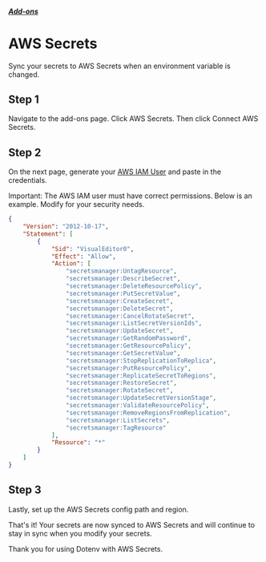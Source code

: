 

##### [Add-ons](/docs/addons)
# AWS Secrets

Sync your secrets to AWS Secrets when an environment variable is changed.

## Step 1

Navigate to the add-ons page. Click AWS Secrets. Then click Connect AWS Secrets.

<ScreenshotBrowser url='/assets/img/cloudinary/development-Dotenv_15_mg2ty6.png' />

## Step 2

On the next page, generate your [AWS IAM User](https://us-east-1.console.aws.amazon.com/iamv2/home#/users) and paste in the credentials.

<ScreenshotBrowser url='/assets/img/cloudinary/development-Dotenv_16_vbnmf5.png' />

<ScreenshotBrowser url='/assets/img/cloudinary/IAM-Management-Console_rkcvqe.png' />

<ScreenshotBrowser url='/assets/img/cloudinary/IAM-Management-Console_1_ntzh25.png' />

<ScreenshotBrowser url='/assets/img/cloudinary/IAM-Management-Console_2_coxt9d.png' />

Important: The AWS IAM user must have correct permissions. Below is an example. Modify for your security needs.

```json {{ title: "example iam user policy" }}
{
    "Version": "2012-10-17",
    "Statement": [
        {
            "Sid": "VisualEditor0",
            "Effect": "Allow",
            "Action": [
                "secretsmanager:UntagResource",
                "secretsmanager:DescribeSecret",
                "secretsmanager:DeleteResourcePolicy",
                "secretsmanager:PutSecretValue",
                "secretsmanager:CreateSecret",
                "secretsmanager:DeleteSecret",
                "secretsmanager:CancelRotateSecret",
                "secretsmanager:ListSecretVersionIds",
                "secretsmanager:UpdateSecret",
                "secretsmanager:GetRandomPassword",
                "secretsmanager:GetResourcePolicy",
                "secretsmanager:GetSecretValue",
                "secretsmanager:StopReplicationToReplica",
                "secretsmanager:PutResourcePolicy",
                "secretsmanager:ReplicateSecretToRegions",
                "secretsmanager:RestoreSecret",
                "secretsmanager:RotateSecret",
                "secretsmanager:UpdateSecretVersionStage",
                "secretsmanager:ValidateResourcePolicy",
                "secretsmanager:RemoveRegionsFromReplication",
                "secretsmanager:ListSecrets",
                "secretsmanager:TagResource"
            ],
            "Resource": "*"
        }
    ]
}
```

## Step 3

Lastly, set up the AWS Secrets config path and region.

<ScreenshotBrowser url='/assets/img/cloudinary/development-Dotenv_17_pmxu4z.png' />

That's it! Your secrets are now synced to AWS Secrets and will continue to stay in sync when you modify your secrets.

Thank you for using Dotenv with AWS Secrets.
